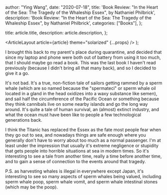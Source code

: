 
  author: "Ying Wang",
  date: "2020-07-18",
  title:
    'Book Review: "In the Heart of the Sea: The Tragedy of the Whaleship Essex", by Nathaniel Philbrick',
  description:
    'Book Review: "In the Heart of the Sea: The Tragedy of the Whaleship Essex", by Nathaniel Philbrick',
  categories: ["Books"],
};

  title: article.title,
  description: article.description,
};

  <ArticleLayout article={article} theme="solarized" {...props} />
);

I brought this back to my parent's place during quarantine, and decided that
since my laptop and phone were both out of battery from using it too much, that
I should maybe go read a book. This was the last book I haven't read previously
(because I didn't bring all that many back), and so I decided to give it a go.

It's not bad. It's a true, non-fiction tale of sailors getting rammed by a sperm
whale (which are so named because the "spermateci" or sperm whale oil located in
a gland in the head oxidizes into a waxy substance like semen), and sail half
the circumference of the Pacific Ocean or something because they think cannibals
live on some nearby islands and go the long way around. It's quite a tale of
human survival, an (almost) extinct industry, and what the ocean must have been
like to people a few technological generations back.

I think the Titanic has replaced the Essex as the fate most people fear when
they go out to sea, and nowadays things are safe enough where you generally
don't have to worry about too much as a normal passenger. I'm at least under the
impression that usually it's extreme negligence or stupidity that gets people
into horrible situations at sea in modern times. So it's interesting to see a
tale from another time, really a time before another time, and to gain a sense
of connection to the events around that tragedy.

P.S. as harvesting whales is illegal in everywhere except Japan, it's
interesting to see so many aspects of sperm whales being valued, including sperm
whale poop, sperm whale vomit, and sperm whale intestinal stones (which may be
the poop).
